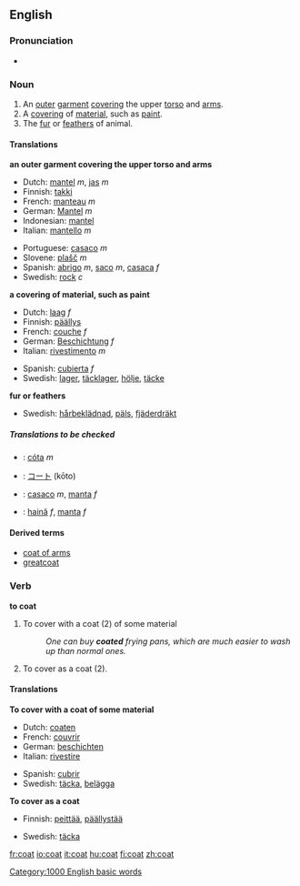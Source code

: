 ==English==

===Pronunciation===
*{{audio|en-us-coat.ogg|Audio (US)}}

===Noun===
{{en-noun-reg}}

#An [[outer]] [[garment]] [[cover]]ing the upper [[torso]] and [[arms]].
#A [[covering]] of [[material]], such as [[paint]].
#The [[fur]] or [[feathers]] of animal.
====Translations====
'''an outer garment covering the upper torso and arms'''
{{top}}
*Dutch: [[mantel]] ''m'', [[jas]] ''m''
*Finnish: [[takki]]
*French: [[manteau]] ''m''
*German: [[Mantel]] ''m''
*Indonesian: [[mantel]]
*Italian: [[mantello]] ''m''
{{mid}}
*Portuguese: [[casaco]] ''m''
*Slovene: [[plašč]] ''m''
*Spanish: [[abrigo]] ''m'', [[saco]] ''m'', [[casaca]] ''f''
*Swedish: [[rock#Swedish|rock]] ''c''
{{bottom}}

'''a covering of material, such as paint'''
{{top}}
*Dutch: [[laag]] ''f''
*Finnish: [[päällys]]
*French: [[couche]] ''f''
*German: [[Beschichtung]] ''f''
*Italian: [[rivestimento]] ''m''
{{mid}}
*Spanish: [[cubierta]] ''f''
*Swedish: [[lager]], [[täcklager]], [[hölje]], [[täcke]]
{{bottom}}

'''fur or feathers'''
{{top}}
{{mid}}
*Swedish: [[hårbeklädnad]], [[päls]], [[fjäderdräkt]]
{{bottom}}
=====Translations to be checked=====
{{checktrans}}
*{{ttbc|Irish}}: [[cóta]] ''m''
*{{ttbc|Japanese}}: [[コート]] (kōto)
*{{ttbc|Portuguese}}: [[casaco]] ''m'', [[manta]] ''f''
*{{ttbc|Romanian}}: [[haină]] ''f'', [[manta]] ''f''

====Derived terms====
*[[coat of arms]]
*[[greatcoat]]

===Verb===
'''to coat'''

#To cover with a coat (2) of some material
#:''One can buy '''coated''' frying pans, which are much easier to wash up than normal ones.''
#To cover as a coat (2).

====Translations====
'''To cover with a coat of some material'''
{{top}}
*Dutch: [[coaten]]
*French: [[couvrir]]
*German: [[beschichten]]
*Italian: [[rivestire]]
{{mid}}
*Spanish: [[cubrir]]
*Swedish: [[täcka]], [[belägga]]
{{bottom}}


'''To cover as a coat'''
{{top}}
*Finnish: [[peittää]], [[päällystää]]
{{mid}}
*Swedish: [[täcka]]
{{bottom}}

[[Category:1000 English basic words]]

[[fr:coat]]
[[io:coat]]
[[it:coat]]
[[hu:coat]]
[[fi:coat]]
[[zh:coat]]